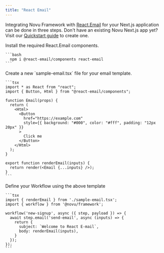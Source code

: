 ```yaml
---
title: "React Email"
---
```


Integrating Novu Framework with [React.Email](https://react.email/) for your Next.js application can be done in three steps. 
<Info>
  Don't have an existing Novu Next.js app yet? Visit our [Quickstart guide](/quickstart/nextjs) to create one.
</Info>

<Steps>
  <Step title="Install React.Email components">
    Install the required React.Email components.

    ```bash
      npm i @react-email/components react-email
    ```

  </Step>
  <Step title="Write your email">
    Create a new `sample-email.tsx` file for your email template.

    ```tsx
    import * as React from "react";
    import { Button, Html } from "@react-email/components";

    function Email(props) {
      return (
        <Html>
          <Button
            href="https://example.com"
            style={{ background: "#000", color: "#fff", padding: "12px 20px" }}
          >
            Click me
          </Button>
        </Html>
      );
    }

    export function renderEmail(inputs) {
      return render(<Email {...inputs} />);
    }
    ```

  </Step>
  <Step title="Write your workflow">
    Define your Workflow using the above template

    ```tsx
    import { renderEmail } from './sample-email.tsx';
    import { workflow } from '@novu/framework';

    workflow('new-signup', async ({ step, payload }) => {
      await step.email('send-email', async (inputs) => {
        return {
          subject: `Welcome to React E-mail`,
          body: renderEmail(inputs),
        }
      });
    });
    ```

  </Step>
</Steps>
